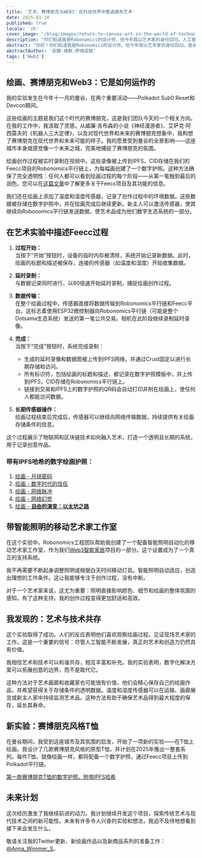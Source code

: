 ```yaml
---
title: '艺术、赛博朋克与WEB3：在科技世界中重返画布艺术'
date: 2025-01-10
published: true
locale: 'zh'
cover_image: '/blog/images/return-to-canvas-art-in-the-world-of-technology/cover.webp'
description: "你们知道我是Robonomics的设计师，但今年我以艺术家的身份回归。人工智能在高水平上真正擅长这一点。但我有一个问题：在科技世界中，是否仍有空间留给真正的艺术家？为了找到答案，我决定进行一项实验。"
abstract: "你好！你们知道我是Robonomics的设计师，但今年我以艺术家的身份回归。我长期以来一直在观察人工智能的迅速发展以及许多人如何利用它来创作图像。人工智能在高水平上真正擅长这一点。但我有一个问题：在科技世界中，是否仍有空间留给真正的艺术家？为了找到答案，我决定进行一项实验。"
abstractAuthor: '安娜·维默-萨维诺娃'
tags: ['Web3']
---
```


## 绘画、赛博朋克和Web3：它是如何运作的

我的实验发生在今年十一月的曼谷，在两个重要活动——Polkadot Sub0 Reset和Devcon期间。

这些绘画的主题是我们这个时代的赛博朋克，这是我们团队今天的一个相关方向。在我的工作中，我汲取了灵感。从威廉·吉布森的小说《神经漫游者》、艾萨克·阿西莫夫的《机器人三大定律》，以及对现代世界和未来的赛博朋克想象中，我构想了赛博朋克在现代世界和未来可能的样子。我的愿景受到曼谷的全景影响——这座城市本身就感觉像一个未来之城，完美地捕捉了赛博朋克的氛围。

绘画创作过程被实时录制在视频中。这些录像被上传到IPFS，CID存储在我们的Feecc项目的Robonomics平行链上，为每幅画创建了一个数字护照。这种方法确保了完全透明性：任何人都可以看到绘画过程的每个阶段——从第一笔触到最后的润色。您可以在[这篇文章](/blog/feecc-recap/)中了解更多关于Feecc项目及其功能的信息。

我们还在绘画上添加了温度和湿度传感器，记录了创作过程中的环境数据。这些数据被存储在数字护照中，并在绘画完成后继续更新。新主人可以激活传感器，使其继续向Robonomics平行链发送数据，使艺术品成为他们数字生态系统的一部分。

<RbImage zoom src="/blog/images/return-to-canvas-art-in-the-world-of-technology/feecc-art.webp" alt="绘画过程" />

## 在艺术实验中描述Feecc过程

1. **过程开始：**  
    当按下“开始”按钮时，设备的临时内存被清除，系统开始记录新数据。此时，绘画的标题和描述被保存，连接的传感器（如温度和湿度）开始收集数据。

2. **延时录制：**  
   与数据记录同时进行，以60倍速开始延时录制，捕捉绘画创作过程。

3. **数据传输：**  
   在整个绘画过程中，传感器直接将数据传输到Robonomics平行链和Feecc平台。这标志着使用ESP32微控制器向Robonomics平行链（可能是整个Dotsama生态系统）发送的第一笔公共交易。相机在此阶段继续录制延时录像。

4. **完成：**  
   当按下“完成”按钮时，系统完成录制：  
   - 生成的延时录像和数据图被上传到IPFS网络，并通过Crust固定以进行长期存储和访问。  
   - 所有标识符，包括绘画的标题和描述，都记录在数字护照模板中，并上传到IPFS，CID存储在Robonomics平行链上。  
   - 链接到交易和IPFS上的数字护照的QR码会自动打印并附在绘画上，使任何人都能访问数据。

5. **长期传感器操作：**  
   绘画过程结束后完成后，传感器可以继续向网络传输数据，持续提供有关绘画存储条件的信息。

这个过程展示了物联网和区块链技术如何融入艺术，打造一个透明且长期的系统，用于记录创意作品。

### 带有IPFS哈希的数字绘画护照：

1. [绘画 - 月球密码](https://ipfs.io/ipfs/QmZDD4kgaD2f7zWaJibKjDmCkh73aodLkNb2x96h4GfxDx)  
2. [绘画 - 数字时代的信任](https://ipfs.io/ipfs/QmUwGQWSouxCtnHYtLep59waerVJWotVUmzcxiepvTwUeJ)  
3. [绘画 - 网络脉冲](https://ipfs.io/ipfs/Qme36C3Gmp1fRvME2sSypfSTSv4Kj9u3za2hhymy7oeqw6)  
4. [绘画 - 网络幻觉](https://ipfs.io/ipfs/QmTaKjMxrrPU7M4iCubHnWi6TfrxAXL3iQ6rQ3mev69gjz)  
5. [绘画 - **自由的演变：以太坊之路**](https://ipfs.io/ipfs/QmPBYuLFTw9sGHigZzQZ4LQHSZtUvgMfnFnRXFUi1nob5Y)  


## 带智能照明的移动艺术家工作室

在这个实验中，Robonomics工程团队帮助我创建了一个配备智能照明自动化的移动艺术家工作室，作为我们[Web3智能家居](https://wiki.robonomics.network/docs/robonomics-smart-home-overview/)项目的一部分。这个设置成为了一个真正的支持系统。  

我不再需要不断起身调整照明或根据白天时间移动灯具。智能照明自动适应，创造出理想的工作条件。这让我能够专注于创作过程，没有中断。  

对于一个艺术家来说，这尤为重要：照明直接影响颜色、细节和绘画的整体氛围的感知。有了这种支持，我的创作过程变得更加舒适和高效。  


## 我发现的：艺术与技术共存

这个实验取得了成功。人们的反应表明他们喜欢观察绘画过程，见证现场艺术家的工作。这是一个重要的信号：尽管人工智能不断发展，真正的艺术和创造力仍然具有价值。  

我相信艺术和技术可以和谐共存，相互丰富和补充。我的实验表明，数字化解决方案可以拓展创意的边界，而不是取代它。

这种方法对于艺术画廊和收藏家也可能很有价值，他们会精心保存自己的绘画作品，并希望获得关于存储条件的透明数据。温度和湿度传感器可以在运输、画廊展览或新主人家中持续监测艺术品。这种方法有助于确保艺术品得到最大程度的保存，延长其寿命。

<YouTube id="https://www.youtube.com/watch?v=Rwp2bx1azzU&embeds_referring_euri=https%3A%2F%2Fwww.notion.so%2F&source_ve_path=Mjg2NjY" posterQuality="max"/>


## 新实验：赛博朋克风格T恤

在曼谷期间，我受到这座城市及其氛围的启发，开始了一项新的实验——在T恤上绘画。我设计了几款赛博朋克风格的原型T恤，并计划在2025年推出一整套系列。每件T恤，就像绘画一样，都将配备一个数字护照，通过Feecc项目上传到Polkadot平行链。

[第一款赛博朋克T恤的数字护照，附带IPFS哈希](https://ipfs.io/ipfs/QmRjvPGaWEqZ7LjhgyZtUBcuccJYJZj2vfcqhzNSfg5mSc)

<YouTube id="https://www.youtube.com/watch?v=EmBsWiML-2Y&embeds_referring_euri=https%3A%2F%2Fwww.notion.so%2F&source_ve_path=Mjg2NjY" posterQuality="max"/>

<RbImage zoom src="/blog/images/return-to-canvas-art-in-the-world-of-technology/t-shirt.webp" alt="绘制T恤的预览" />

## 未来计划

这次经历激发了我继续前进的动力。我计划继续开发这个项目，探索传统艺术与现代技术之间的新可能性。未来有许多令人兴奋的实验和想法，我迫不及待地想看到接下来会发生什么。

敬请关注我的Twitter更新、新绘画作品以及新商品系列的准备工作：[@Anna_Wimmer_S](https://twitter.com/Anna_Wimmer_S)。
